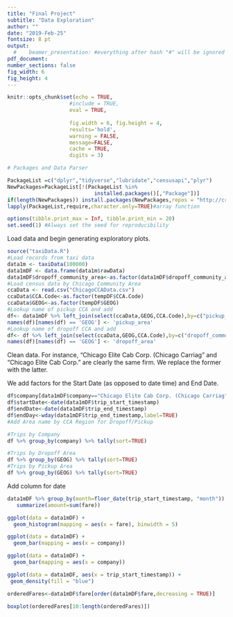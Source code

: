 ```yaml
---
title: "Final Project"
subtitle: "Data Exploration"
author: ""
date: "2019-Feb-25"
fontsize: 8 pt
output:
  #    beamer_presentation: #everything after hash "#" will be ignored 
pdf_document:
number_sections: false
fig_width: 6
fig_height: 4
---
```

  
  ```r
knitr::opts_chunk$set(echo = TRUE, 
                      #include = TRUE, 
                      eval = TRUE, 
                      
                      fig.width = 6, fig.height = 4,
                      results='hold',
                      warning = FALSE,
                      message=FALSE,
                      cache = TRUE,
                      digits = 3) 
```

```r
# Packages and Data Parser

PackageList =c("dplyr","tidyverse","lubridate","censusapi","plyr")
NewPackages=PackageList[!(PackageList %in% 
                            installed.packages()[,"Package"])]
if(length(NewPackages)) install.packages(NewPackages,repos = "http://cran.us.r-project.org")
lapply(PackageList,require,character.only=TRUE)#array function

options(tibble.print_max = Inf, tibble.print_min = 20) 
set.seed(1) #Always set the seed for reproducibility
```

Load data and begin generating exploratory plots.

```r
source("taxiData.R")
#Load records from taxi data
data1m <- taxiData(100000)
data1mDF <- data.frame(data1m$rawData)
data1mDF$dropoff_community_area<-as.factor(data1mDF$dropoff_community_area)
#Load census data by Chicago Community Area
ccaData <- read.csv("ChicagoCCAData.csv")
ccaData$CCA.Code<-as.factor(tempDF$CCA.Code)
ccaData$GEOG<-as.factor(tempDF$GEOG)
#Lookup name of pickup CCA and add
df<- data1mDF %>% left_join(select(ccaData,GEOG,CCA.Code),by=c("pickup_community_area"="CCA.Code"))
names(df)[names(df) == 'GEOG'] <- 'pickup_area'
#Lookup name of dropoff CCA and add
df<- df %>% left_join(select(ccaData,GEOG,CCA.Code),by=c("dropoff_community_area"="CCA.Code"))
names(df)[names(df) == 'GEOG'] <- 'dropoff_area'
```

Clean data. For instance, "Chicago Elite Cab Corp. (Chicago Carriag" and "Chicago Elite Cab Corp." are clearly the same firm. We replace the former with the latter. 

We add factors for the Start Date (as opposed to date time) and End Date.
```r
df$company[data1mDF$company=="Chicago Elite Cab Corp. (Chicago Carriag"] <- "Chicago Elite Cab Corp."
df$startDate<-date(data1mDF$trip_start_timestamp)
df$endDate<-date(data1mDF$trip_end_timestamp)
df$endDay<-wday(data1mDF$trip_end_timestamp,label=TRUE)
#Add Area name by CCA Region for Dropoff/Pickup

#Trips by Company
df %>% group_by(company) %>% tally(sort=TRUE)

#Trips by Dropoff Area
df %>% group_by(GEOG) %>% tally(sort=TRUE)
#Trips by Pickup Area
df %>% group_by(GEOG) %>% tally(sort=TRUE)
```

Add column for date
```r

data1mDF %>% group_by(month=floor_date(trip_start_timestamp, "month")) %>%
   summarize(amount=sum(fare))
```




```r

ggplot(data = data1mDF) +
  geom_histogram(mapping = aes(x = fare), binwidth = 5)

ggplot(data = data1mDF) +
  geom_bar(mapping = aes(x = company))

ggplot(data = data1mDF) +
  geom_bar(mapping = aes(x = company))

ggplot(data = data1mDF, aes(x = trip_start_timestamp)) + 
 geom_density(fill = "blue")

```

```r
orderedFares<-data1mDF$fare[order(data1mDF$fare,decreasing = TRUE)]

boxplot(orderedFares[10:length(orderedFares)])
```

